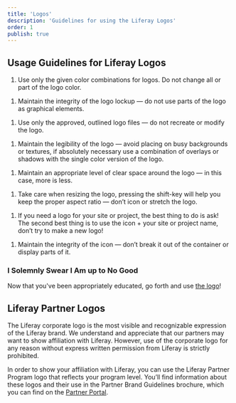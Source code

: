 ```yaml
---
title: 'Logos'
description: 'Guidelines for using the Liferay Logos'
order: 1
publish: true
---
```



## Usage Guidelines for Liferay Logos

1. Use only the given color combinations for logos. Do not change all or part of the logo color.

<DoDont
	good="/images/blueprints/logo-usage/color-do.png"
	bad="/images/blueprints/logo-usage/color-dont.png"
/>

1. Maintain the integrity of the logo lockup — do not use parts of the logo as graphical elements.

<DoDont
	good="/images/blueprints/logo-usage/lockup-do.png"
	bad="/images/blueprints/logo-usage/lockup-dont.png"
/>

1. Use only the approved, outlined logo files — do not recreate or modify the logo.

<DoDont
	good="/images/blueprints/logo-usage/modify-do.png"
	bad="/images/blueprints/logo-usage/modify-dont.png"
/>

1. Maintain the legibility of the logo — avoid placing on busy backgrounds or textures, if absolutely necessary use a combination of overlays or shadows with the single color version of the logo.

<DoDont
	good="/images/blueprints/logo-usage/legible-do.png"
	bad="/images/blueprints/logo-usage/legible-dont.png"
/>

1. Maintain an appropriate level of clear space around the logo — in this case, more is less.

<DoDont
	good="/images/blueprints/logo-usage/space-do.png"
	bad="/images/blueprints/logo-usage/space-dont.png"
/>

1. Take care when resizing the logo, pressing the shift-key will help you keep the proper aspect ratio — don’t icon or stretch the logo.

<DoDont
	good="/images/blueprints/logo-usage/resize-do.png"
	bad="/images/blueprints/logo-usage/resize-dont.png"
/>

1. If you need a logo for your site or project, the best thing to do is ask! The second best thing is to use the icon + your site or project name, don’t try to make a new logo!

<DoDont
	good="/images/blueprints/logo-usage/logo-do.png"
	bad="/images/blueprints/logo-usage/logo-dont.png"
/>

1. Maintain the integrity of the icon — don’t break it out of the container or display parts of it.
    <DoDont
    	good="/images/blueprints/logo-usage/icon-do.png"
    	bad="/images/blueprints/logo-usage/icon-dont.png"
    />

### I Solemnly Swear I Am up to No Good

Now that you've been appropriately educated, go forth and use [the logo](../../resources/logo-files)!

## Liferay Partner Logos

The Liferay corporate logo is the most visible and recognizable expression of the Liferay brand. We understand and appreciate that our partners may want to show affiliation with Liferay. However, use of the corporate logo for any reason without express written permission from Liferay is strictly prohibited.

In order to show your affiliation with Liferay, you can use the Liferay Partner Program logo that reflects your program level. You’ll find information about these logos and their use in the Partner Brand Guidelines brochure, which you can find on the [Partner Portal](https://partner.liferay.com).
